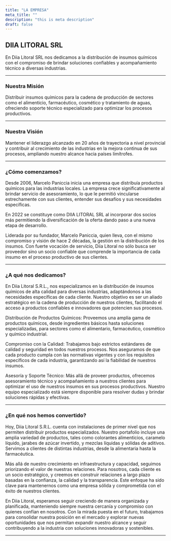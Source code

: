```yaml
---
title: "LA EMPRESA"
meta_title: ""
description: "this is meta description"
draft: false
---
```


## DIIA LITORAL SRL

En Diia Litoral SRL nos dedicamos a la distribución de insumos químicos con el compromiso de brindar soluciones confiables y acompañamiento técnico a diversas industrias.

---

### Nuestra Misión

Distribuir insumos químicos para la cadena de producción de sectores como el alimenticio, farmacéutico, cosmético y tratamiento de aguas, ofreciendo soporte técnico especializado para optimizar los procesos productivos.

---

### Nuestra Visión

Mantener el liderazgo alcanzado en 20 años de trayectoria a nivel provincial y contribuir al crecimiento de las industrias en la mejora continua de sus procesos, ampliando nuestro alcance hacia países limítrofes.

---

### ¿Cómo comenzamos?

Desde 2006, Marcelo Paniccia inicia una empresa que distribuía productos químicos para las industrias locales. La empresa crece significativamente al brindar servicio de asesoramiento, lo que le permitió vincularse estrechamente con sus clientes, entender sus desafíos y sus necesidades específicas.

En 2022 se constituye como DIIA LITORAL SRL al incorporar dos socios más permitiendo la diversificación de la oferta dando paso a una nueva etapa de desarrollo.

Liderada por su fundador, Marcelo Paniccia, quien lleva, con el mismo compromiso y visión de hace 2 décadas, la gestión en la distribución de los insumos. Con fuerte vocación de servicio, Diia Litoral no sólo busca ser proveedor sino un socio confiable que comprende la importancia de cada insumo en el proceso productivo de sus clientes.

---

### ¿A qué nos dedicamos?

En Diia Litoral S.R.L., nos especializamos en la distribución de insumos químicos de alta calidad para diversas industrias, adaptándonos a las necesidades específicas de cada cliente. Nuestro objetivo es ser un aliado estratégico en la cadena de producción de nuestros clientes, facilitando el acceso a productos confiables e innovadores que potencien sus procesos.

Distribución de Productos Químicos: Proveemos una amplia gama de productos químicos, desde ingredientes básicos hasta soluciones especializadas, para sectores como el alimentario, farmacéutico, cosmético y químico industrial.

Compromiso con la Calidad: Trabajamos bajo estrictos estándares de calidad y seguridad en todos nuestros procesos. Nos aseguramos de que cada producto cumpla con las normativas vigentes y con los requisitos específicos de cada industria, garantizando así la fiabilidad de nuestros insumos.

Asesoría y Soporte Técnico: Más allá de proveer productos, ofrecemos asesoramiento técnico y acompañamiento a nuestros clientes para optimizar el uso de nuestros insumos en sus procesos productivos. Nuestro equipo especializado está siempre disponible para resolver dudas y brindar soluciones rápidas y efectivas.

---

### ¿En qué nos hemos convertido?

Hoy, Diia Litoral S.R.L. cuenta con instalaciones de primer nivel que nos permiten distribuir productos especializados. Nuestro portafolio incluye una amplia variedad de productos, tales como colorantes alimenticios, caramelo líquido, jarabes de azúcar invertido, y mezclas líquidas y sólidas de aditivos. Servimos a clientes de distintas industrias, desde la alimentaria hasta la farmacéutica.

Más allá de nuestro crecimiento en infraestructura y capacidad, seguimos priorizando el valor de nuestras relaciones. Para nosotros, cada cliente es un socio estratégico, y creemos en construir relaciones a largo plazo basadas en la confianza, la calidad y la transparencia. Este enfoque ha sido clave para mantenernos como una empresa sólida y comprometida con el éxito de nuestros clientes.

En Diia Litoral, esperamos seguir creciendo de manera organizada y planificada, manteniendo siempre nuestra cercanía y compromiso con quienes confían en nosotros. Con la mirada puesta en el futuro, trabajamos para consolidar nuestra posición en el mercado y explorar nuevas oportunidades que nos permitan expandir nuestro alcance y seguir contribuyendo a la industria con soluciones innovadoras y sostenibles.

---

